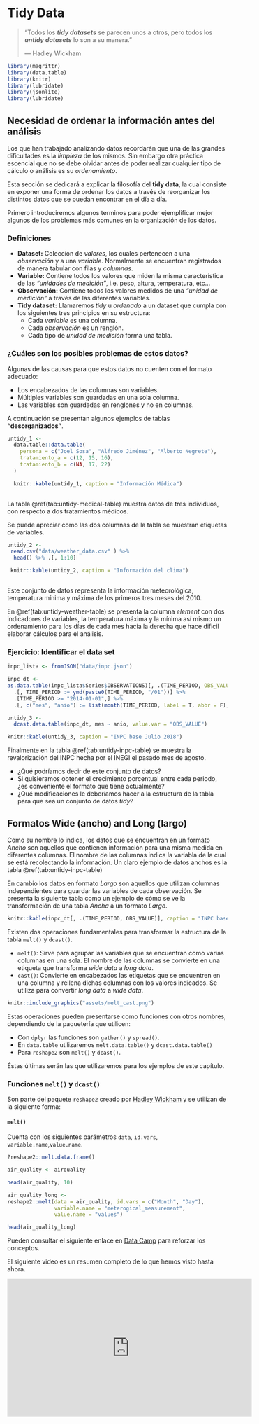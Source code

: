 # Tidy Data

> "Todos los __*tidy datasets*__ se parecen unos a otros,
pero todos los __*untidy datasets*__ lo son a su manera."
> 
> --- Hadley Wickham

```r
library(magrittr)
library(data.table)
library(knitr)
library(lubridate)
library(jsonlite)
library(lubridate)
```


## Necesidad de ordenar la información antes del análisis

Los que han trabajado analizando datos recordarán que una de las grandes dificultades 
es la *limpieza* de los mismos. Sin embargo otra práctica escencial que no se debe olvidar 
antes de poder realizar cualquier tipo de cálculo o análisis es su *ordenamiento*.

Esta sección se dedicará a explicar la filosofía del __tidy data__, la cual consiste 
en exponer una forma de ordenar los datos a través de reorganizar los distintos datos que se
puedan encontrar en el día a día.

Primero introduciremos algunos terminos para poder ejemplificar mejor algunos de
los problemas más comunes en la organización de los datos.


### Definiciones
- __Dataset:__ Colección de *valores*, los cuales pertenecen a una *observación* 
y a una *variable*. Normalmente se encuentran registrados de manera tabular con filas y 
*columnas*.
- __Variable:__ Contiene todos los valores que miden la misma característica
de las *"unidades de medición"*, i.e. peso, altura, temperatura, etc...
- __Observación:__ Contiene todos los valores medidos de una *"unidad de medición"*
a través de las diferentes variables.
- __Tidy dataset:__ Llamaremos *tidy* u *ordenado* a un dataset que cumpla con 
los siguientes tres principios en su estructura:
    - Cada *variable* es una columna.
    - Cada *observación* es un renglón.
    - Cada tipo de *unidad de medición* forma una tabla.

### __¿Cuáles son los posibles problemas de estos datos?__

Algunas de las causas para que estos datos no cuenten con el formato adecuado:

- Los encabezados de las columnas son variables.
- Múltiples variables son guardadas en una sola columna.
- Las variables son guardadas en renglones y no en columnas.
 

A continuación se presentan algunos ejemplos de tablas __"desorganizados"__.
 
```r


untidy_1 <- 
  data.table::data.table(
    persona = c("Joel Sosa", "Alfredo Jiménez", "Alberto Negrete"),
    tratamiento_a = c(12, 15, 16),
    tratamiento_b = c(NA, 17, 22)
  )

  knitr::kable(untidy_1, caption = "Información Médica")
 
```

La tabla \@ref(tab:untidy-medical-table) muestra datos de tres individuos, con respecto a dos tratamientos médicos. 

Se puede apreciar como las dos columnas de la tabla se muestran etiquetas de variables. 


```r

untidy_2 <- 
 read.csv("data/weather_data.csv" ) %>% 
  head() %>% .[, 1:10]

 knitr::kable(untidy_2, caption = "Información del clima")
 
```

Este conjunto de datos representa la información meteorológica, temperatura mínima y máxima de los primeros tres meses del 2010.

En \@ref(tab:untidy-weather-table) se presenta la columna *element* con dos indicadores de variables, la temperatura máxima y la mínima así mismo un ordenamiento para los días de cada mes hacia la derecha que hace dificil elaborar cálculos para el análisis.


### Ejercicio: Identificar el data set

```r


inpc_lista <- fromJSON("data/inpc.json")

inpc_dt <- 
as.data.table(inpc_lista$Series$OBSERVATIONS)[, .(TIME_PERIOD, OBS_VALUE = as.numeric(OBS_VALUE))] %>%
  .[, TIME_PERIOD := ymd(paste0(TIME_PERIOD, "/01"))] %>% 
  .[TIME_PERIOD >= "2014-01-01",] %>%
  .[, c("mes", "anio") := list(month(TIME_PERIOD, label = T, abbr = F), year(TIME_PERIOD))]

untidy_3 <- 
  dcast.data.table(inpc_dt, mes ~ anio, value.var = "OBS_VALUE")

knitr::kable(untidy_3, caption = "INPC base Julio 2018")

```

Finalmente en la tabla \@ref(tab:untidy-inpc-table) se muestra la revalorización del INPC hecha por el INEGI el pasado mes de agosto.

- ¿Qué podríamos decir de este conjunto de datos?
- Si quisieramos obtener el crecimiento porcentual entre cada periodo, ¿es conveniente el formato que tiene actualmente?
- ¿Qué modificaciones le deberíamos hacer a la estructura de la tabla para que sea un conjunto de datos *tidy*?


## Formatos Wide (ancho) and Long (largo)

Como su nombre lo indica, los datos que se encuentran en un formato *Ancho* son aquellos que contienen información para una misma medida en diferentes columnas. El nombre de las columnas indica la variabla de la cual se está recolectando la información. Un claro ejemplo de datos anchos es la tabla \@ref(tab:untidy-inpc-table)

En cambio los datos en formato *Largo* son aquellos que utilizan columnas independientes para guardar las variables de cada observación. Se presenta la siguiente tabla como un ejemplo de cómo se ve la transformación de una tabla *Ancha* a un formato *Largo*.

```r


knitr::kable(inpc_dt[, .(TIME_PERIOD, OBS_VALUE)], caption = "INPC base Julio 2018 formato largo")

```

Existen dos operaciones fundamentales para transformar la estructura de la tabla `melt()` y `dcast()`.

- `melt()`: Sirve para agrupar las variables que se encuentran como varias columnas en una sola. El nombre de las columnas se convierte en una etiqueta que transforma *wide data* a *long data*. 
- `cast()`: Convierte en encabezados las etiquetas que se encuentren en una columna y rellena dichas columnas con los valores indicados. Se utiliza para convertir *long data* a *wide data*.

```r
knitr::include_graphics("assets/melt_cast.png")

```

Estas operaciones pueden presentarse como funciones con otros nombres, dependiendo de la paquetería que utilicen:

- Con `dplyr` las funciones son `gather()` y `spread()`.
- En `data.table` utilizaremos `melt.data.table()` y `dcast.data.table()`
- Para `reshape2` son `melt()` y `dcast()`.

Éstas últimas serán las que utilizaremos para los ejemplos de este capítulo.

### Funciones `melt()` y `dcast()`

Son parte del paquete `reshape2` creado por [Hadley Wickham](HW) y se utilizan de la siguiente forma:

#### `melt()`

Cuenta con los siguientes parámetros `data`, `id.vars`, `variable.name`,`value.name`.


```r
?reshape2::melt.data.frame()
```

```r

air_quality <- airquality

head(air_quality, 10)

air_quality_long <- 
reshape2::melt(data = air_quality, id.vars = c("Month", "Day"), 
               variable.name = "meterogical_measurement", 
               value.name = "values")

head(air_quality_long)
```
Pueden consultar el siguiente enlace en [Data Camp](datacamp_wide_long) para reforzar los conceptos. 

El siguiente video es un resumen completo de lo que hemos visto hasta ahora.

<iframe width="560" height="315" src="https://www.youtube.com/embed/I9A01WNOKUU" frameborder="0" allow="autoplay; encrypted-media" allowfullscreen></iframe>

[Data Camp]: https://www.datacamp.com/community/tutorials/long-wide-data-R
[Hadley Wickham]: http://hadley.nz/